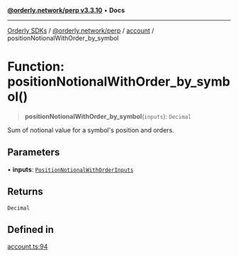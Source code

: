 [**@orderly.network/perp v3.3.10**](/sdks/tech-doc/@orderly.network/perp/README) • **Docs**

***

[Orderly SDKs](/sdks/tech-doc/packages) / [@orderly.network/perp](/sdks/tech-doc/@orderly.network/perp/README) / [account](/sdks/tech-doc/@orderly.network/perp/namespaces/account/README) / positionNotionalWithOrder\_by\_symbol

# Function: positionNotionalWithOrder\_by\_symbol()

> **positionNotionalWithOrder\_by\_symbol**(`inputs`): `Decimal`

Sum of notional value for a symbol's position and orders.

## Parameters

• **inputs**: [`PositionNotionalWithOrderInputs`](/sdks/tech-doc/@orderly.network/perp/namespaces/account/type-aliases/PositionNotionalWithOrderInputs)

## Returns

`Decimal`

## Defined in

[account.ts:94](https://github.com/OrderlyNetwork/js-sdk/blob/554ae704783e3b83c40bb234a899e8f02987d9b6/packages/perp/src/account.ts#L94)
